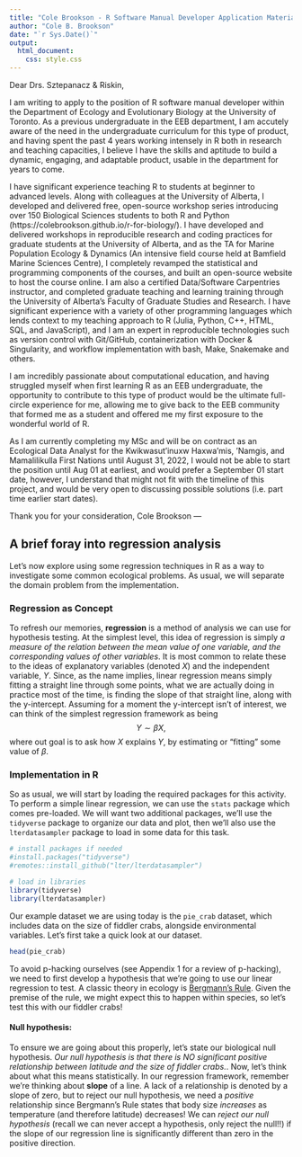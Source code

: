 ```yaml
---
title: "Cole Brookson - R Software Manual Developer Application Materials"
author: "Cole B. Brookson"
date: "`r Sys.Date()`"
output:
  html_document:
    css: style.css
---
```


Dear Drs. Sztepanacz & Riskin,

I am writing to apply to the position of R software manual developer within the Department of Ecology and Evolutionary Biology at the University of Toronto. As a previous undergraduate in the EEB department, I am accutely aware of the need in the undergraduate curriculum for this type of product, and having spent the past 4 years working intensely in R both in research and teaching capacities, I believe I have the skills and aptitude to build a dynamic, engaging, and adaptable product, usable in the department for years to come. 

I have significant experience teaching R to students at beginner to advanced levels. Along with colleagues at the University of Alberta, I developed and delivered free, open-source workshop series introducing over 150 Biological Sciences students to both R and Python (https://colebrookson.github.io/r-for-biology/). I have developed and delivered workshops in reproducible research and coding practices for graduate students at the University of Alberta, and as the TA for Marine Population Ecology & Dynamics (An intensive field course held at Bamfield Marine Sciences Centre), I completely revamped the statistical and programming components of the courses, and built an open-source website to host the course online. I am also a certified Data/Software Carpentries instructor, and completed graduate teaching and learning training through the University of Alberta's Faculty of Graduate Studies and Research. I have significant experience with a variety of other programming languages which lends context to my teaching approach to R (Julia, Python, C++, HTML, SQL, and JavaScript), and I am an expert in reproducible technologies such as version control with Git/GitHub, containerization with Docker & Singularity, and workflow implementation with bash, Make, Snakemake and others.  

I am incredibly passionate about computational education, and having struggled myself when first learning R as an EEB undergraduate, the opportunity to contribute to this type of product would be the ultimate full-circle experience for me, allowing me to give back to the EEB community that formed me as a student and offered me my first exposure to the wonderful world of R. 

As I am currently completing my MSc and will be on contract as an Ecological Data Analyst for the Kwikwasut'inuxw Haxwa'mis, 'Namgis, and Mamalilikulla First Nations until August 31, 2022, I would not be able to start the position until Aug 01 at earliest, and would prefer a September 01 start date, however, I understand that might not fit with the timeline of this project, and would be very open to discussing possible solutions (i.e. part time earlier start dates).

Thank you for your consideration,
Cole Brookson 
---

## A brief foray into regression analysis 

Let's now explore using some regression techniques in R as a way to investigate some common ecological problems. As usual, we will separate the domain problem from the implementation. 

### Regression as Concept 

To refresh our memories, **regression** is a method of analysis we can use for hypothesis testing. At the simplest level, this idea of regression is simply *a measure of the relation between the mean value of one
variable, and the corresponding values of other variables*. It is most common to relate these to the ideas
of explanatory variables (denoted $X$) and the independent variable, $Y$. Since, as the name implies, linear
regression means simply fitting a straight line through some points, what we are actually doing in practice
most of the time, is finding the slope of that straight line, along with the y-intercept. Assuming for a moment
the y-intercept isn’t of interest, we can think of the simplest regression framework as being $$Y \sim \beta X,$$ where out goal is to ask how $X$ explains $Y$, by estimating or "fitting" some value of $\beta$. 

### Implementation in R

So as usual, we will start by loading the required packages for this activity. To perform a simple linear regression, we can use the `stats` package which comes pre-loaded. We will want two additional packages, we'll use the `tidyverse` package to organize our data and plot, then we'll also use the `lterdatasampler` package to load in some data for this task. 

```r
# install packages if needed
#install.packages("tidyverse")
#remotes::install_github("lter/lterdatasampler")

# load in libraries
library(tidyverse)
library(lterdatasampler)
```

Our example dataset we are using today is the `pie_crab` dataset, which includes data on the size of fiddler crabs, alongside environmental variables. Let's first take a quick look at our dataset. 

```r
head(pie_crab)
```
To avoid p-hacking ourselves (see Appendix 1 for a review of p-hacking), we need to first develop a hypothesis that we're going to use our linear regression to test. A classic theory in ecology is [Bergmann's Rule](https://www.britannica.com/science/Bergmanns-Rule). Given the premise of the rule, we might expect this to happen within species, so let's test this with our fiddler crabs! 

:::nullhyp
#### Null hypothesis:
To ensure we are going about this properly, let's state our biological null hypothesis. *Our null hypothesis is that there is NO significant positive relationship between latitude and the size of fiddler crabs.*. Now, let's think about what this means statistically. In our regression framework, remember we're thinking about **slope** of a line. A lack of a relationship is denoted by a slope of zero, but to reject our null hypothesis, we  need a *positive* relationship since Bergmann's Rule states that body size *increases* as temperature (and therefore latitude) decreases! We can *reject our null hypothesis* (recall we can never accept a hypothesis, only reject the null!!) if the slope of our regression line is significantly different than zero in the positive direction.
:::






























